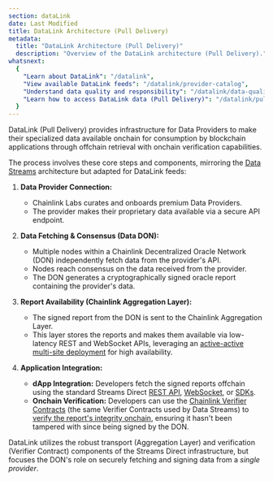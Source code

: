 ```yaml
---
section: dataLink
date: Last Modified
title: DataLink Architecture (Pull Delivery)
metadata:
  title: "DataLink Architecture (Pull Delivery)"
  description: "Overview of the DataLink architecture (Pull Delivery)."
whatsnext:
  {
    "Learn about DataLink": "/datalink",
    "View available DataLink feeds": "/datalink/provider-catalog",
    "Understand data quality and responsibility": "/datalink/data-quality-responsibility",
    "Learn how to access DataLink data (Pull Delivery)": "/datalink/pull-delivery/tutorials",
  }
---
```



DataLink (Pull Delivery) provides infrastructure for Data Providers to make their specialized data available onchain for consumption by blockchain applications through offchain retrieval with onchain verification capabilities.

The process involves these core steps and components, mirroring the [Data Streams](/data-streams/architecture#streams-direct-architecture) architecture but adapted for DataLink feeds:

<ClickToZoom
  src="/images/datalink/datalink-pull-conceptual-diagram.png"
  alt="DataLink High-Level Architecture (Pull Delivery)"
  caption="DataLink (Pull Delivery): Data comes from a provider via the Decentralized Oracle Network (DON) and is made available through the Aggregation Layer for offchain retrieval and onchain verification."
/>

1. **Data Provider Connection:**
   - Chainlink Labs curates and onboards premium Data Providers.
   - The provider makes their proprietary data available via a secure API endpoint.

1. **Data Fetching & Consensus (Data DON):**
   - Multiple nodes within a Chainlink Decentralized Oracle Network (DON) independently fetch data from the provider's API.
   - Nodes reach consensus on the data received from the provider.
   - The DON generates a cryptographically signed oracle report containing the provider's data.

1. **Report Availability (Chainlink Aggregation Layer):**
   - The signed report from the DON is sent to the Chainlink Aggregation Layer.
   - This layer stores the reports and makes them available via low-latency REST and WebSocket APIs, leveraging an [active-active multi-site deployment](/data-streams/architecture#active-active-multi-site-deployment) for high availability.

1. **Application Integration:**
   - **dApp Integration:** Developers fetch the signed reports offchain using the standard Streams Direct [REST API](/data-streams/reference/streams-direct/streams-direct-interface-api), [WebSocket](/data-streams/reference/streams-direct/streams-direct-interface-ws), or [SDKs](/data-streams/reference/streams-direct/streams-direct-go-sdk).
   - **Onchain Verification:** Developers can use the [Chainlink Verifier Contracts](/datalink/pull-delivery/verifier-proxy-addresses) (the same Verifier Contracts used by Data Streams) to [verify the report's integrity onchain](/datalink/pull-delivery/tutorials/onchain-verification-evm), ensuring it hasn't been tampered with since being signed by the DON.

DataLink utilizes the robust transport (Aggregation Layer) and verification (Verifier Contract) components of the Streams Direct infrastructure, but focuses the DON's role on securely fetching and signing data from a _single provider_.
